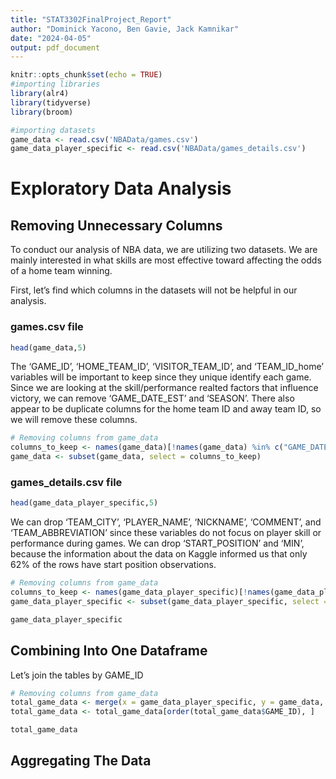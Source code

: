 ```yaml
---
title: "STAT3302FinalProject_Report"
author: "Dominick Yacono, Ben Gavie, Jack Kamnikar"
date: "2024-04-05"
output: pdf_document
---
```


```r
knitr::opts_chunk$set(echo = TRUE)
#importing libraries
library(alr4)
library(tidyverse)
library(broom)

#importing datasets
game_data <- read.csv('NBAData/games.csv')
game_data_player_specific <- read.csv('NBAData/games_details.csv')
```

# Exploratory Data Analysis

## Removing Unnecessary Columns

To conduct our analysis of NBA data, we are utilizing two datasets. We are mainly interested in what skills are most effective toward affecting the odds of a home team winning. 

First, let's find which columns in the datasets will not be helpful in our analysis.

### games.csv file
```r
head(game_data,5)
```

The 'GAME_ID', 'HOME_TEAM_ID', 'VISITOR_TEAM_ID', and 'TEAM_ID_home' variables will be important to keep since they unique identify each game. Since we are looking at the skill/performance realted factors that influence victory, we can remove 'GAME_DATE_EST' and 'SEASON'. There also appear to be duplicate columns for the home team ID and away team ID, so we will remove these columns. 

```r
# Removing columns from game_data
columns_to_keep <- names(game_data)[!names(game_data) %in% c("GAME_DATE_EST", "SEASON", "TEAM_ID_home", "TEAM_ID_away")]
game_data <- subset(game_data, select = columns_to_keep)
```

### games_details.csv file
```r
head(game_data_player_specific,5)
```

We can drop 'TEAM_CITY', 'PLAYER_NAME', 'NICKNAME', 'COMMENT', and 'TEAM_ABBREVIATION' since these variables do not focus on player skill or performance during games.
We can drop 'START_POSITION' and 'MIN', because the information about the data on Kaggle informed us that only 62% of the rows have start position observations.

```r
# Removing columns from game_data
columns_to_keep <- names(game_data_player_specific)[!names(game_data_player_specific) %in% c("TEAM_CITY", "PLAYER_NAME", "NICKNAME", "COMMENT", "TEAM_ABBREVIATION", "START_POSITION", "MIN")]
game_data_player_specific <- subset(game_data_player_specific, select = columns_to_keep)

game_data_player_specific 
```

## Combining Into One Dataframe

Let's join the tables by GAME_ID

```r
# Removing columns from game_data
total_game_data <- merge(x = game_data_player_specific, y = game_data, by.x = "GAME_ID", by.y = "GAME_ID", all.x = FALSE, all.y = FALSE)
total_game_data <- total_game_data[order(total_game_data$GAME_ID), ] 

total_game_data
```

## Aggregating The Data